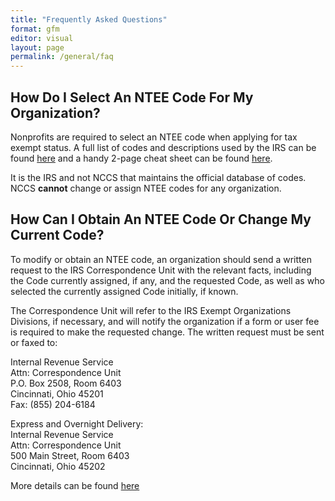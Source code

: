 ```yaml
---
title: "Frequently Asked Questions"
format: gfm
editor: visual
layout: page
permalink: /general/faq
---
```


## How Do I Select An NTEE Code For My Organization?

Nonprofits are required to select an NTEE code when applying for tax exempt status. A full list of codes and descriptions used by the IRS can be found [here](https://urbaninstitute.github.io/nccs-legacy/ntee/ntee.html) and a handy 2-page cheat sheet can be found [here](https://nccs.urban.org/nccs/pubs/ntee-two-page-2005.pdf).

It is the IRS and not NCCS that maintains the official database of codes. NCCS **cannot** change or assign NTEE codes for any organization.

## How Can I Obtain An NTEE Code Or Change My Current Code?

To modify or obtain an NTEE code, an organization should send a written request to the IRS Correspondence Unit with the relevant facts, including the Code currently assigned, if any, and the requested Code, as well as who selected the currently assigned Code initially, if known.

The Correspondence Unit will refer to the IRS Exempt Organizations Divisions, if necessary, and will notify the organization if a form or user fee is required to make the requested change. The written request must be sent or faxed to:

Internal Revenue Service  
Attn: Correspondence Unit  
P.O. Box 2508, Room 6403  
Cincinnati, Ohio 45201  
Fax: (855) 204-6184

Express and Overnight Delivery: <br> Internal Revenue Service <br> Attn: Correspondence Unit <br> 500 Main Street, Room 6403 <br> Cincinnati, Ohio 45202 <br>

More details can be found [here](https://www.irs.gov/publications/p557)
